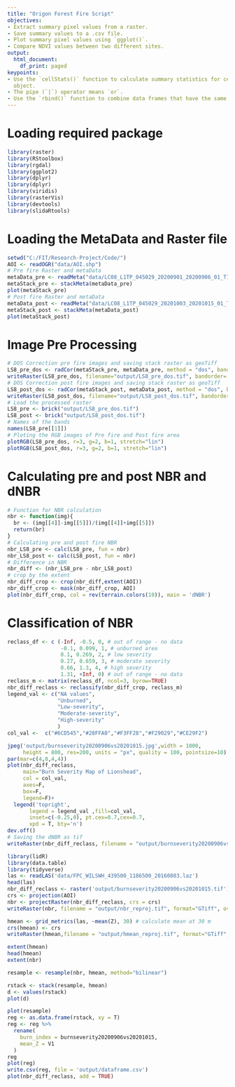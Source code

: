 ```yaml
---
title: "Origon Forest Fire Script"
objectives:
- Extract summary pixel values from a raster.
- Save summary values to a .csv file.
- Plot summary pixel values using `ggplot()`.
- Compare NDVI values between two different sites.
output:
  html_document:
    df_print: paged
keypoints:
- Use the `cellStats()` function to calculate summary statistics for cells in a raster
  object.
- The pipe (`|`) operator means `or`.
- Use the `rbind()` function to combine data frames that have the same column names.
---
```


# Loading required package
```r
library(raster)
library(RStoolbox)
library(rgdal)
library(ggplot2)
library(dplyr)
library(dplyr)
library(viridis)
library(rasterVis)
library(devtools)
library(slidaRtools)

```

# Loading the MetaData and Raster file
```r
setwd("C:/FIT/Research-Project/Code/")
AOI <- readOGR("data/AOI.shp")
# Pre fire Raster and metaData
metaData_pre <- readMeta("data/LC08_L1TP_045029_20200901_20200906_01_T1/LC08_L1TP_045029_20200901_20200906_01_T1_MTL.txt")
metaStack_pre <- stackMeta(metaData_pre)
plot(metaStack_pre)
# Post fire Raster and metaData
metaData_post <- readMeta("data/LC08_L1TP_045029_20201003_20201015_01_T1/LC08_L1TP_045029_20201003_20201015_01_T1_MTL.txt")
metaStack_post <- stackMeta(metaData_post)
plot(metaStack_post)
```

# Image Pre Processing
```r
# DOS Correction pre fire images and saving stack raster as geoTiff
LS8_pre_dos <- radCor(metaStack_pre, metaData_pre, method = "dos", bandSet = c(2,3,4,5,7))
writeRaster(LS8_pre_dos, filename="output/LS8_pre_dos.tif", bandorder='BIL', overwrite=TRUE)
# DOS Correction post fire images and saving stack raster as geoTiff
LS8_post_dos <- radCor(metaStack_post, metaData_post, method = "dos", bandSet = c(2,3,4,5,7))
writeRaster(LS8_post_dos, filename="output/LS8_post_dos.tif", bandorder='BIL', overwrite=TRUE)
# Load the processed raster
LS8_pre <- brick("output/LS8_pre_dos.tif")
LS8_post <- brick("output/LS8_post_dos.tif")
# Names of the bands
names(LS8_pre[[1]])
# Ploting the RGB images of Pre fire and Post fire area
plotRGB(LS8_pre_dos, r=3, g=2, b=1, stretch="lin")
plotRGB(LS8_post_dos, r=3, g=2, b=1, stretch="lin")
```

# Calculating pre and post NBR and dNBR
```r
# Function for NBR calculation
nbr <- function(img){
  br <- (img[[4]]-img[[5]])/(img[[4]]+img[[5]])
  return(br)
}
# Calculating pre and post fire NBR
nbr_LS8_pre <- calc(LS8_pre, fun = nbr)
nbr_LS8_post <- calc(LS8_post, fun = nbr)
# Difference in NBR
nbr_diff <- (nbr_LS8_pre - nbr_LS8_post)
# crop by the extent
nbr_diff_crop <- crop(nbr_diff,extent(AOI))
nbr_diff_crop <- mask(nbr_diff_crop, AOI)
plot(nbr_diff_crop, col = rev(terrain.colors(10)), main = 'dNBR')
```

# Classification of NBR
```r
reclass_df <- c (-Inf, -0.5, 0, # out of range - no data
                 -0.1, 0.099, 1, # unburned area
                 0.1, 0.269, 2, # low severity
                 0.27, 0.659, 3, # moderate severity
                 0.66, 1.3, 4, # high severity
                 1.31, +Inf, 0) # out of range - no data
reclass_m <- matrix(reclass_df, ncol=3, byrow=TRUE)
nbr_diff_reclass <- reclassify(nbr_diff_crop, reclass_m)
legend_val <- c("NA values",
                "Unburned",
                "Low-severity",
                "Moderate-severity",
                "High-severity"
                )
col_val <-  c("#6CD545","#28FFA0","#F3FF28","#F29029","#CE29F2")

jpeg('output/burnseverity20200906vs20201015.jpg',width = 1000, 
     height = 800, res=200, units = "px", quality = 100, pointsize=10)
par(mar=c(4,8,4,4))
plot(nbr_diff_reclass, 
     main="Burn Severity Map of Lionshead",
     col = col_val,
     axes=F,
     box=F,
     legend=F)+
  legend('topright',
       legend = legend_val ,fill=col_val,
       inset=c(-0.25,0), pt.cex=0.7,cex=0.7,
       xpd = T, bty='n')
dev.off()
# Saving the dNBR as tif
writeRaster(nbr_diff_reclass, filename = "output/burnseverity20200906vs20201015.tif", format="GTiff", overwrite=T)
```

```r
library(lidR)
library(data.table)
library(tidyverse)
las <- readLAS('data/FPC_WILSWH_439500_1186500_20160803.laz')
head(las)
nbr_diff_reclass <- raster('output/burnseverity20200906vs20201015.tif')
crs <- projection(AOI)
nbr <- projectRaster(nbr_diff_reclass, crs = crs)
writeRaster(nbr, filename = "output/nbr_reproj.tif", format="GTiff", overwrite=T)

hmean <- grid_metrics(las, ~mean(Z), 30) # calculate mean at 30 m
crs(hmean) <- crs
writeRaster(hmean,filename = "output/hmean_reproj.tif", format="GTiff", overwrite=T)

extent(hmean)
head(hmean)
extent(nbr)

resample <- resample(nbr, hmean, method="bilinear")

rstack <- stack(resample, hmean)
d <- values(rstack)
plot(d)

plot(resample)
reg <- as.data.frame(rstack, xy = T)
reg <- reg %>%
  rename(
    burn_index = burnseverity20200906vs20201015,
    mean_Z = V1
  )
reg
plot(reg)
write.csv(reg, file = 'output/dataframe.csv')
plot(nbr_diff_reclass, add = TRUE)

```

